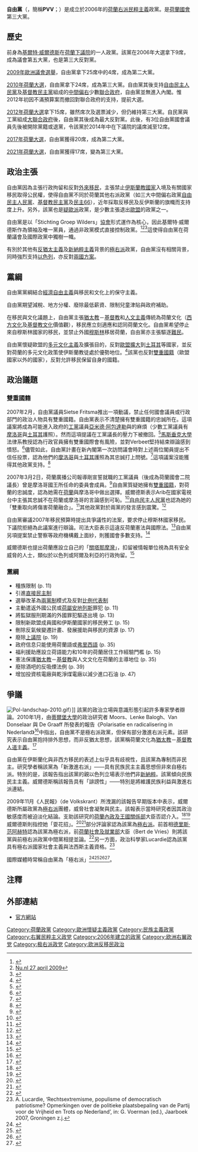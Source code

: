 {{Otheruses|自由黨}}
{{Infobox political party
|country       = 荷蘭
|party_name    = 自由黨
|native_name   = Partij voor de Vrijheid
|party_logo    = [[Image:Logo_PVV.png|209px]]
|colorcode     = {{Party meta/color/自由黨 (荷蘭)}}
|leader        = [[基爾特·威爾德斯|基爾特·威爾德斯]]
|leader1_name  = 基爾特·威爾德斯
|leader1_title = 眾議院黨團主席
|leader2_name  = Marjolein Faber-van de Klashorst
|leader2_title = 參議院黨團主席
|leader3_name  = Marcel de Graaff
|leader3_title = 歐洲議會黨團主席
|foundation    = 2006年2月22日
|split         = [[自由民主人民黨|自由民主人民黨]]
|seats1_title  = [[荷蘭參議院|參議院]]
|seats1        = {{Infobox political party/seats|5|75|hex={{Party meta/color/自由黨 (荷蘭)}}}}
|seats2_title  = [[荷蘭眾議院|眾議院]]
|seats2        = {{Infobox political party/seats|17|150|hex={{Party meta/color/自由黨 (荷蘭)}}}}
|seats3_title  = [[荷蘭省份|省議會]]
|seats3        = {{Infobox political party/seats|41|570|hex={{Party meta/color/自由黨 (荷蘭)}}}}
|seats4_title  = [[歐洲議會|歐洲議會]]
|seats4        = {{Infobox political party/seats|1|29|hex={{Party meta/color/自由黨 (荷蘭)}}}}
|ideology      = {{nowrap|[[民族主義|荷蘭民族主義]]<br>[[民族自由主義|民族自由主義]]<br>[[民族保守主義|民族保守主義]]<ref>{{Citation |first=Pieter |last=Dronkers |title=The Netherlands: One Nation Under God? Christendom, Citizenship and the Re-Sacralization of National Loyalty |year=2011 |page=7 |url=http://papers.ssrn.com/sol3/papers.cfm?abstract_id=1818122}}</ref>}}<br/>{{nowrap|[[右派民粹主義|右派民粹主義]]<ref>Magone, p. 436</ref><ref>{{Citation |first=Simon |last=Bornschier |title=Cleavage Politics and the Populist Right: The New Cultural Conflict in Western Europe |publisher=Temple University Press |year=2010 |page=11 |url=http://books.google.de/books?id=7zNEqNB4b70C&pg=PA11&dq=party+for+freedom+bornschier&hl=de&ei=Iy5JTtmTNY2N-wb834VE&sa=X&oi=book_result&ct=result&resnum=1&ved=0CC4Q6AEwAA#v=onepage&q&f=false}}</ref>}}<br/>[[歐洲懷疑主義|硬歐洲懷疑主義]]<br/>[[沙文主義|福利沙文主義]]<br/>{{nowrap|[[反伊斯蘭教|反伊斯蘭教]]<ref name="autogenerated1">{{cite web |url=http://www.rnw.nl/english/article/geert-wilders-anti-islam-party-makes-major-gains |title=Geert Wilders' anti-Islam party makes major gains | Radio Netherlands Worldwide |publisher=Rnw.nl |accessdate=2010-06-11 |deadurl=yes |archiveurl=https://web.archive.org/web/20100529071816/http://www.rnw.nl/english/article/geert-wilders-anti-islam-party-makes-major-gains |archivedate=2010年5月29日 }}</ref><ref name="dw-world1">{{cite web|url=http://www.dw-world.de/dw/article/0,,5611749,00.html |title=Netherlands: How Strong is the Far Right? | European Journal | Deutsche Welle | 26.05.2010 |publisher=Dw-world.de |date=2010-05-26 |accessdate=2010-06-11}}</ref><ref>{{cite news|url=http://www.economist.com/blogs/newsbook/2010/06/dutch_elections |title=Newsbook |work=The Economist |accessdate=2010-06-11}}</ref>}}<br/>[[反移民|反移民]]
|position      = [[右翼|右翼]]<ref>{{cite book|url=http://books.google.com/books?id=tqlrRJHwjKoC&pg=PA239&dq=Party-for-Freedom+right-wing&hl=en&ei=NXk-TsL9LYqr-QaD-NWGBQ&sa=X&oi=book_result&ct=result&resnum=7&ved=0CEoQ6AEwBjgU#v=onepage&q=Party-for-Freedom%20right-wing&f=false|title=After the Nazi racial state: difference and democracy in Germany and Europe|author=Rita C-K Chin|publisher=University of Michigan Press|year=2009|ISBN=|page=239}}</ref>至[[極右翼|極右翼]]<ref name="IVA">{{cite web |url=http://www.lokaalcentraal.com/wp-content/uploads/2013/04/Polarisering-radicalisering-in-NL.pdf |first1=Hans |last1=Moors |first2=Lenke |last2=Balogh |first3=Jaap |last3=van Donselaar |first4=Bob |last4=de Graaff |title=Polarisatie en radicalisering in Nederland: Een verkenning van de stand van zaken in 2009 |publisher=IVA |year=2009 |accessdate=2011-09-06 |deadurl=yes |archiveurl=https://web.archive.org/web/20140316195636/http://www.lokaalcentraal.com/wp-content/uploads/2013/04/Polarisering-radicalisering-in-NL.pdf |archivedate=2014年3月16日 }}</ref>
|PJO           =
|WB            =
|international =
|european      =
|europarl      = [[民族和自由歐洲|民族和自由歐洲]]
|colours       = [[紅色|紅色]]、[[白色|白色]]、[[藍色|藍色]]
|headquarters  =
|website       = [http://www.pvv.nl/ www.pvv.nl]
}}
'''自由黨'''（{{lang-nl|'''Partij voor de Vrijheid'''}}，簡稱'''PVV'''；{{lang-en|'''Party for Freedom'''}}）是成立於2006年的[[荷蘭|荷蘭]][[右派民粹主義|右派民粹主義]]政黨。是[[荷蘭國會|荷蘭國會]]第三大黨。

==歷史==
前身為[[基爾特·威爾德斯|基爾特·威爾德斯]]在[[荷蘭下議院|荷蘭下議院]]的一人政黨。該黨在2006年大選拿下9席，成為議會第五大黨，也是第三大反對黨。

[[2009年歐洲議會選舉|2009年歐洲議會選舉]]，自由黨拿下25席中的4席，成為第二大黨。

[[2010年荷蘭大選|2010年荷蘭大選]]，自由黨拿下24席，成為第三大黨。自由黨其後支持[[自由民主人民黨|自由民主人民黨]]及[[基督教民主黨_(荷蘭)|基督教民主黨]]組成的[[中間偏右|中間偏右]]少數[[聯合政府|聯合政府]]，自由黨並無進入內閣。惟2012年初因不滿預算案而撤回對聯合政府的支持，提前大選。

[[2012年荷蘭大選|2012年荷蘭大選]]拿下15席，雖然席次及選票減少，但仍維持第三大黨。自民黨與工黨組成[[大聯合政府|大聯合政府]]後，自由黨其後成為最大反對黨。此後，有3位自由黨國會議員先後被開除黨籍或退黨，令該黨於2014年中在下議院的議席減至12席。

[[2017年荷蘭大選|2017年荷蘭大選]]，自由黨獲得20席，成為第二大黨。

[[2021年荷蘭大選|2021年荷蘭大選]]，自由黨獲得17席，變為第三大黨。


== 政治主張 ==
自由黨因為主張行政拘留和反對[[外來移民|外來移民]]，主張禁止[[伊斯蘭教國家|伊斯蘭教國家]]入境及有關國家移民取得公民權，使得自由黨不同於荷蘭其他右派政黨（如三大中間偏右政黨[[自由民主人民黨|自由民主人民黨]]、[[基督教民主呼籲|基督教民主黨]]及[[民主66|民主66]]），近年採取反移民及反伊斯蘭的旗幟而支持度上升。另外，該黨也是[[歐洲懷疑主義|疑歐派]]政黨，是少數主張退出[[歐盟|歐盟]]的政黨之一。

自由黨是以「Stichting Groep Wilders」[[協會|協會]]形式運作為核心，因此基爾特·威爾德斯作為領袖及唯一黨員，通過非政黨模式直接控制政黨。<ref>{{Cite web |url=http://www.telegraaf.nl/binnenland/3797828/___PVV_net_NSB___.html |title=PVV net NSB, Telegraaf 27 april 2009 |access-date=2010-10-10 |archive-url=https://web.archive.org/web/20110724171322/http://www.telegraaf.nl/binnenland/3797828/___PVV_net_NSB___.html |archive-date=2011-07-24 |dead-url=yes }}</ref><ref>[http://www.nu.nl/algemeen/1956130/ook-subsidie-voor-pvv-en-verdonk.html Nu.nl 27 april 2009] </ref><ref>{{Cite web |url=http://www.nrc.nl/binnenland/article1790538.ece/Alleen_Wilders_lid_PVV |title=存档副本 |access-date=2010-10-10 |archive-url=https://web.archive.org/web/20100213104320/http://www.nrc.nl/binnenland/article1790538.ece/Alleen_Wilders_lid_PVV |archive-date=2010-02-13 |dead-url=yes }}</ref>這使得自由黨在荷蘭議會及國際政黨中獨樹一幟。

有別於其他有[[反猶太主義|反猶太主義]]及[[新納粹主義|新納粹主義]]背景的[[極右派|極右派]]政黨，自由黨沒有相關背景，同時強烈支持[[以色列|以色列]]，亦反對[[兩國方案|兩國方案]]。

== 黨綱 ==
自由黨黨綱結合[[經濟自由主義|經濟自由主義]]與移民和文化上的保守主義。

自由黨期望減稅、地方分權、廢除最低薪資、限制兒童津貼與政府補助。

在移民與文化議題上，自由黨主張[[猶太教|猶太教]]－[[基督教|基督教]]和[[人文主義|人文主義]]傳統為荷蘭文化（[[西方文化|西方文化]]及[[基督教文化|基督教文化]]價值觀），移民應立刻適應和認同荷蘭文化。自由黨希望停止來自穆斯林國家的移民，並禁止外國[[穆斯林|穆斯林]]移居荷蘭，自由黨亦主張驅逐[[難民|難民]]。

自由黨懷疑歐盟的[[多元文化主義|多元文化主義]]及擴張目的，反對[[歐洲聯盟的擴大|歐盟擴大]]到[[土耳其|土耳其]]等國家，並反對荷蘭的多元文化政策使伊斯蘭教徒處於優勢地位。<ref>{{cite web|url=http://www.pvv-europa.nl/index.php?option=com_content&view=article&id=4&Itemid=2|title=Standpunten|language=nl|work=Voor Nederland in Europa|publisher=Party for Freedom|date=2009-04-01|accessdate=2009-04-07|deadurl=yes|archiveurl=https://web.archive.org/web/20090410003337/http://pvv-europa.nl/index.php?option=com_content&view=article&id=4&Itemid=2|archivedate=2009年4月10日}}</ref>該黨也反對[[雙重國籍|雙重國籍]]（歐盟國家以外的國家），反對允許移民保留自身的國籍。

==政治議題==
===雙重國籍===
2007年2月，自由黨議員Sietse Fritsma推出一項動議，禁止任何國會議員或行政部門的政治人物具有雙重國籍。自由黨表示不清楚擁有雙重國籍的忠誠所在。這項議案將成為可能進入政府的[[工黨_(荷蘭)|工黨]]議員[[亞米德·阿包達勒|亞米德·阿包達勒]]與{{tsl|en|Nebahat Albayrak|}}的麻煩（少數工黨議員有[[摩洛哥|摩洛哥]]與[[土耳其|土耳其]]護照）。然而這項提議在工黨議長{{tsl|en|Gerdi Verbeet|}}的壓力下被撤回。<ref>{{cite news|title=MPs unimpressed with motion from PVV|url=http://www.expatica.com/nl/news/local_news/mps-unimpressed-with-motion-from-pvv-36615.html|publisher=Expatica|date=2007-02-16|accessdate=2009-04-04|archive-url=https://web.archive.org/web/20110629022914/http://www.expatica.com/nl/news/local_news/mps-unimpressed-with-motion-from-pvv-36615.html|archive-date=2011-06-29|dead-url=yes}}</ref>[[馬斯垂克大學|馬斯垂克大學]]法律系教授{{tsl|nl|Twan Tak|}}認為行政官員擁有雙重國際會有風險，並對Verbeet堅持結束辯論感到憤怒。<ref>{{cite news|title='Smoren discussie dubbel paspoort schandalig'|url=http://www.elsevier.nl/web/10112390/Nieuws/Politiek/Smoren-discussie-dubbel-paspoort-schandalig.htm|language=nl|publisher=[[Elsevier_(magazine)|Elsevier]]|date=2007-02-15|accessdate=2009-04-04|deadurl=yes|archiveurl=https://web.archive.org/web/20110724152348/http://www.elsevier.nl/web/10112390/Nieuws/Politiek/Smoren-discussie-dubbel-paspoort-schandalig.htm|archivedate=2011年7月24日}}</ref>儘管如此，自由黨計畫在新內閣第一次訪問議會時對上述兩位閣員提出不信任投票，認為他們的[[摩洛哥|摩洛哥]]與[[土耳其|土耳其]]護照為其忠誠打上問號。<ref>{{cite news|title=Dutch politician doubts Muslim ministers' loyalty|url=http://www.reuters.com/article/worldNews/idUSL242937120070224|agency=Reuters  |date=2007-02-24|accessdate=2009-04-04}}</ref>這項議案沒能獲得其他政黨支持。<ref>{{cite news|title=Opposition criticises cabinet in debate|url=http://www.expatica.com/actual/article.asp?subchannel_id=19&story_id=37138|archiveurl=https://web.archive.org/web/20070929103132/http://www.expatica.com/actual/article.asp?subchannel_id=19&story_id=37138|archivedate=2007年9月29日|publisher=Expatica|date=2007-03-01|accessdate=2009-04-04|deadurl=yes}}</ref>

2007年3月2日，荷蘭廣播公司報導剛宣誓就職的工黨議員{{tsl|en|Khadija Arib|}}（後成為荷蘭國會二院議長）曾是摩洛哥國王所任命的委員會成員。<ref>{{cite news|title=Dutch MP to serve as advisor to Moroccan king|url=http://www.radionetherlands.nl/currentaffairs/dut070302mc|publisher=[[Radio_Netherlands|Radio Netherlands]]|date=2007-03-02|author=el Ayoubi, Mohammed|coauthors=den Boer, Nicolien|accessdate=2009-04-05|archive-url=https://web.archive.org/web/20080129104424/http://www.radionetherlands.nl/currentaffairs/dut070302mc|archive-date=2008-01-29|dead-url=yes}}</ref>自由黨質疑她擁有[[雙重國籍|雙重國籍]]，對荷蘭的忠誠度，認為她需在[[荷蘭|荷蘭]]與摩洛哥中做出選擇。威爾德斯表示Arib在國家電視台中主張其忠誠不在荷蘭或摩洛哥的言論感到可恥。<ref>{{cite news|title=Kamer akkoord met Marokkaans advieswerk Arib|language=nl|url=http://www.elsevier.nl/web/10115100/Nieuws/Politiek/Kamer-akkoord-met-Marokkaans-advieswerk-Arib.htm|publisher=[[Elsevier_(magazine)|Elsevier]]|date=2007-03-08|accessdate=2009-04-05|deadurl=yes|archiveurl=https://web.archive.org/web/20110724152355/http://www.elsevier.nl/web/10115100/Nieuws/Politiek/Kamer-akkoord-met-Marokkaans-advieswerk-Arib.htm|archivedate=2011年7月24日}}</ref>[[自由民主人民黨|自由民主人民黨]]也認為她的「雙重取向將傷害荷蘭融合」。<ref>{{cite news |title=Kamp: Nevenfunctie Arib schaadt integratie |language=nl |url=http://www.refdag.nl/artikel/1294450/Kamp:+Nevenfunctie+Arib+schaadt+integratie.html |publisher=Reformatorisch Dagblad |work=[[Algemeen_Nederlands_Persbureau|ANP]] |date=2007-03-08 |accessdate=2009-04-05 |deadurl=yes |archiveurl=https://web.archive.org/web/20080526215256/http://www.refdag.nl/artikel/1294450/Kamp:+Nevenfunctie+Arib+schaadt+integratie.html |archivedate=2008年5月26日 }}</ref>其他政黨對於兩黨的發言感到震驚。<ref>{{cite news|title=Lange dag in de Kamer met veel hatelijkheden|language=nl|url=http://www.nrc.nl/binnenland/article1777410.ece/Lange_dag_in_de_Kamer_met_veel_hatelijkheden|publisher=NRC Handelsblad|first=Derk|last=Stokmans|date=2007-03-09|accessdate=2009-04-05|archive-date=2012-09-05|archive-url=https://archive.is/20120905102032/http://www.nrc.nl/binnenland/article1777410.ece/Lange_dag_in_de_Kamer_met_veel_hatelijkheden|dead-url=yes}}</ref>

自由黨審議2007年移民預算時提出具爭議性的法案，要求停止穆斯林國家移民。下議院拒絕為此議案進行辯論。司法大臣{{tsl|en|Ernst Hirsch Ballin|}}表示這違反荷蘭憲法與國際法。<ref>{{cite news|title=Minister: Wilders' moslimmotie is onmogelijk|language=nl|url=http://www.elsevier.nl/web/10147551/Nieuws/Politiek/Minister-Wilders-moslimmotie-is-onmogelijk.htm|publisher=[[Elsevier_(magazine)|Elsevier]]|date=2007-11-22|accessdate=2009-04-05|deadurl=yes|archiveurl=https://web.archive.org/web/20110724152402/http://www.elsevier.nl/web/10147551/Nieuws/Politiek/Minister-Wilders-moslimmotie-is-onmogelijk.htm|archivedate=2011年7月24日}}</ref>自由黨另項提案禁止警察等政府機構戴上面紗，則獲國會多數支持。<ref>{{cite news|title='Agente met hoofddoek absoluut onwenselijk'|language=nl|url=http://www.nu.nl/algemeen/1342274/agente-met-hoofddoek-absoluut-onwenselijk.html|publisher=NU.nl |date=2007-12-04|accessdate=2009-04-05}}</ref>

威爾德斯也提出荷蘭應設立自己的「[[關塔那摩灣|關塔那摩灣]]」，扣留被情報單位視為具有安全威脅的人士，類似於以色列或阿爾及利亞的行政拘留。<ref>{{cite news|title=Wilders wil Nederlandse Guantanamo|url=http://www.ad.nl/binnenland/article1777438.ece|language=nl|publisher=Algemeen Dagblad |date=2007-10-26|accessdate=2009-04-05}}</ref>

=== 黨綱 ===
* 種族限制 (p. 11)
* 引進[[直接民主制|直接民主制]]
* 選舉改革為[[兩黨制|兩黨制]]模式及反對[[比例代表制|比例代表制]]
* 主動遣返外國公民或[[荷屬安地列斯|荷屬安地列斯]]罪犯 (p. 11)
* 將監獄服刑期滿的外國罪犯驅逐出境 (p. 13)
* 限制新歐盟成員國和伊斯蘭國家的移民勞工 (p. 15)
* 刪除反氣候變遷計畫、發展援助與移民的資源 (p. 17)
* 廢除[[荷蘭國會一院|上議院]] (p. 19)
* 政府信息只能使用荷蘭語或[[弗里西語|弗里西語]] (p. 35)
* 福利援助應設立荷語能力和10年的荷蘭居住工作經驗門檻 (p. 15)
* 憲法保護[[猶太教|猶太教]]－[[基督教|基督教]]與人文文化在荷蘭的主導地位 (p. 35)
* 廢除酒吧的反吸煙法例 (p. 39)
* 增加投資核電廠與乾淨煤電廠以減少進口石油 (p. 47)

==爭議==
[[File:Pol-landschap-2010.gif|thumb]]）]]
該黨的政治立場與意識形態引起許多專家學者辯論。2010年1月，由[[蒂爾堡大學|蒂爾堡大學]]的政治研究者 Moors、Lenke Balogh、Van Donselaar 與 De Graaff 所發表的報告《Polarisatie en radicalisering in Nederland》<ref>{{cite web |url=http://www.iva.nl/Nieuwsartikelen/Polarisatie_en_radicalisering_in_Nederland.aspx |title=Polarisatie en radicalisering in Nederland – Een verkenning van de stand van zaken in 2009 |publisher=Iva.nl |date=1967-06-01 |accessdate=2010-06-18 }}{{dead link|date=2018年4月 |bot=InternetArchiveBot |fix-attempted=yes }}</ref>中指出，自由黨不是極右派政黨，但保有部分激進右派元素。該研究表示自由黨抱持排外思想，而非反猶太思想，該黨稱荷蘭文化為[[猶太教|猶太教]]－[[基督教|基督教]][[人道主義|人道主義]]。<ref>{{Cite|author=Hans Moorsm, Lenke Balogh, Jaap van Donselaar, Bob de Graaff|title=Polarisatie en radicalisering in Nederland. Een verkenning van de stand van zaken in 2009|year=2009|location=Tilburg|url=http://www.iva.nl/uploads/documents/166.pdf|format=pdf|language=nl|page=15|deadurl=yes|archiveurl=https://web.archive.org/web/20110724154546/http://www.iva.nl/uploads/documents/166.pdf|archivedate=2011-07-24}}</ref>

自由黨在伊斯蘭化與非西方移民的表述上似乎具有歧視性，且該黨為專制而非民主。研究學者稱該黨為「新激進右派」——具有民族民主主義思想但非來自極右派。特別的是，該報告指出該黨的親以色列立場表示他們非[[新納粹|新納粹]]。該黨傾向民族民主主義。威爾德斯稱該報告具有「誹謗性」——特別是將維護民族利益與激進右派連結。

2009年11月《人民報》（de Volkskrant）所洩漏的該報告早期版本中表示，威爾德斯所屬政黨為[[極右派|極右派]]團體，威脅社會凝聚與民主。該報表示當時研究者因其政治敏感度而被迫淡化結論。支助該研究的[[荷蘭內政及王國關係部|荷蘭內政及王國關係部]]大臣{{tsl|en|Guusje ter Horst|}}否認介入。<ref>{{cite web |url=http://www.dutchnews.nl/news/archives/2010/01/wilders_party_is_new_radical_r.php |title=Wilders' party is 'new radical right' |publisher=Dutchnews.nl |date=2010-01-28 |accessdate=2010-06-18}}</ref><ref>{{cite web |url=http://www.rnw.nl/english/article/putting-geert-wilders-political-map |title=Putting Geert Wilders on the political map |publisher=Rnw.nl |accessdate=2010-06-18 |deadurl=yes |archiveurl=https://web.archive.org/web/20100529054622/http://www.rnw.nl/english/article/putting-geert-wilders-political-map |archivedate=2010年5月29日 }}</ref>威爾德斯則指控她「耍花招」。<ref>{{cite web |url=http://extra.volkskrant.nl/opinie/artikel/show/id/5059/WC-eend_adviseert_Guusje_ter_Horst |title=WC-eend adviseert Guusje ter Horst |publisher=Extra.volkskrant.nl |accessdate=2010-06-18 |deadurl=yes |archiveurl=https://web.archive.org/web/20100202133613/http://extra.volkskrant.nl/opinie/artikel/show/id/5059/WC-eend_adviseert_Guusje_ter_Horst |archivedate=2010年2月2日 }}</ref><ref>{{cite web |url=http://www.elsevier.nl/web/Nieuws/Politiek/257065/Wilders-Minister-Ter-Horst-speelt-vuil-spelletje.htm |title=Wilders: Minister Ter Horst speelt vuil spelletje |publisher=Elsevier.nl |date=2010-01-30 |accessdate=2010-06-18 |deadurl=yes |archiveurl=https://web.archive.org/web/20110724152439/http://www.elsevier.nl/web/Nieuws/Politiek/257065/Wilders-Minister-Ter-Horst-speelt-vuil-spelletje.htm |archivedate=2011年7月24日 }}</ref>部分評論家認為該黨為[[極右派|極右派]]。前首相[[德里斯·范阿赫特|德里斯·范阿赫特]]認為該黨為極右派，前[[荷蘭社會及就業部|荷蘭社會及就業部]]大臣{{tsl|en|Bert de Vries|伯特·德·佛里斯}}（Bert de Vries）則將該黨與前極右派政黨中間黨相提並論。<ref>{{Cite|author=Hans Moorsm, Lenke Balogh, Jaap van Donselaar, Bob de Graaff|title=Polarisatie en radicalisering in Nederland. Een verkenning van de stand van zaken in 2009|year=2009|location=Tilburg|url=http://www.iva.nl/uploads/documents/166.pdf|format=pdf|language=nl|page=96|deadurl=yes|archiveurl=https://web.archive.org/web/20110724154546/http://www.iva.nl/uploads/documents/166.pdf|archivedate=2011-07-24}}</ref>另一方面，政治科學家Lucardie認為該黨具有極右派國家社會主義與法西斯主義資格。<ref>A. Lucardie, <nowiki>‘Rechtsextremisme, populisme of democratisch patriotisme? Opmerkingen over de politieke plaatsbepaling van de Partij voor de Vrijheid en Trots op Nederland’</nowiki>, in: G. Voerman (ed.), Jaarboek 2007, Groningen z.j.</ref>

國際媒體時常稱自由黨為「極右派」<ref>{{cite web|url=http://www.irishtimes.com/newspaper/world/2010/0602/1224271677559.html |title=Dutch liberal leader topping polls ahead of next week's election – The Irish Times – Wed, Jun 2, 2010 |publisher=The Irish Times |date=2010-06-02 |accessdate=2010-06-18}}</ref><ref>{{cite news|author=Peter Beaumont, Almere |url=http://www.guardian.co.uk/world/2010/may/16/geert-wilders-pvv-holland-netherlands |title=Geert Wilders, the ultra-right firebrand, campaigns to be Holland's prime minister | World news | The Observer |work=Guardian |location=UK |date= 2010-05-16|accessdate=2010-06-18 }}</ref><ref>{{cite web|url=http://www.csmonitor.com/World/Europe/2010/0610/Dutch-voters-boost-far-right-party-of-Geert-Wilders |title=Dutch voters boost far-right party of Geert Wilders |publisher=CSMonitor.com |date=2010-06-10 |accessdate=2010-06-18}}</ref><ref>{{cite web|url=http://www.economist.com/blogs/newsbook/2010/06/dutch_elections?source=hptextfeature |title=The Dutch elections: Right turn |work=The Economist |date=2010-06-10 |accessdate=2010-06-18}}</ref>。

==注釋==
{{Reflist|2}}

==外部連結==
* {{nl}} [http://pvv.nl 官方網站]

{{荷蘭政黨}}

[[Category:荷蘭政黨|Category:荷蘭政黨]]
[[Category:歐洲懷疑主義政黨|Category:歐洲懷疑主義政黨]]
[[Category:民族主義政黨|Category:民族主義政黨]]
[[Category:右翼民粹主义政党|Category:右翼民粹主义政党]]
[[Category:2006年建立的政黨|Category:2006年建立的政黨]]
[[Category:欧洲右翼政党|Category:欧洲右翼政党]]
[[Category:极右派政党|Category:极右派政党]]
[[Category:欧洲反移民政治|Category:欧洲反移民政治]]